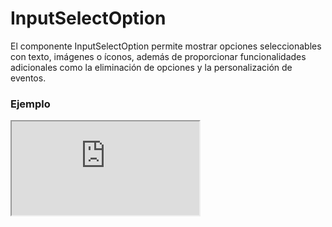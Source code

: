 
# InputSelectOption

El componente InputSelectOption permite mostrar opciones seleccionables con texto, imágenes o íconos, además de proporcionar funcionalidades adicionales como la eliminación de opciones y la personalización de eventos.

### Ejemplo

<Iframe minHeightIframe="30dvh" src="https://fenextjs-component-storybook.vercel.app/iframe.html?args=&id=input-inputselectoption--index&viewMode=story" />

### Importacion

Para importar el componente InputSelectOption, se puede hacer desde fenextjs

```tsx copy
import { InputSelectOption } from "fenextjs";
```

### Parametros

| Parametro | Tipo | Requerido | Default | Descripcion |
| --------- | ---- | --------- | ------- | ----------- |
| id | string \| number | sí | undefined | ID de la opción, que puede ser un string o un número. |
| text | string | sí | undefined | Texto que se mostrará en la opción. |
| img | string | no | undefined | URL de la imagen que se mostrará en la opción, si es proporcionada. |
| imgComponent | ImgProps | no | undefined | Propiedades para personalizar el componente de imagen (Img). |
| icon | ReactNode | no | undefined | Icono que se mostrará junto al texto de la opción. |
| type | 'div' \| 'option' \| 'multiple' | no | 'div' | Define el tipo de opción que se renderiza: div, option, o multiple. |
| disabled | boolean | no | false | Indica si la opción está deshabilitada. |
| selected | boolean | no | false | Indica si la opción está seleccionada. |
| hidden | boolean | no | false | Indica si la opción está oculta. |
| onClick | (item: InputSelectOptionBaseProps) =\> void | no | undefined | Función que se ejecuta al hacer clic en la opción. |
| onDelete | (item: InputSelectOptionBaseProps) =\> void | no | undefined | Función que se ejecuta al eliminar la opción. |
| isBtn | boolean | no | false | Indica si la opción se debe comportar como un botón. |
| data | T | no | undefined | Datos personalizados asociados con la opción. |
| iconDelete | ReactNode | no | \<Trash /\> | Icono personalizado para la eliminación de la opción. |
| classNameOption | string | no | '' | Clase CSS para personalizar la opción. |
| classNameOptionImg | string | no | '' | Clase CSS para personalizar la imagen de la opción. |
| classNameOptionDelete | string | no | '' | Clase CSS para personalizar el botón de eliminar de la opción. |

### Storybook

Para ver el storybook del componente lo puede hacer con este [link](https://fenextjs-component-storybook.vercel.app/?path=/story/input-inputselectoption--index)

### Usos

- Opción básica

```tsx copy
<InputSelectOption id={1} text="Opción 1" />
```

- Opción con imagen

```tsx copy
<InputSelectOption id={2} text="Opción 2" img="/path/to/img.jpg" />
```

- Opción con acción personalizada

```tsx copy
<InputSelectOption id={3} text="Opción 3" onClick={(item) => console.log(item)} />
```

- Opción deshabilitada

```tsx copy
<InputSelectOption id={4} text="Opción 4" disabled={true} />
```

